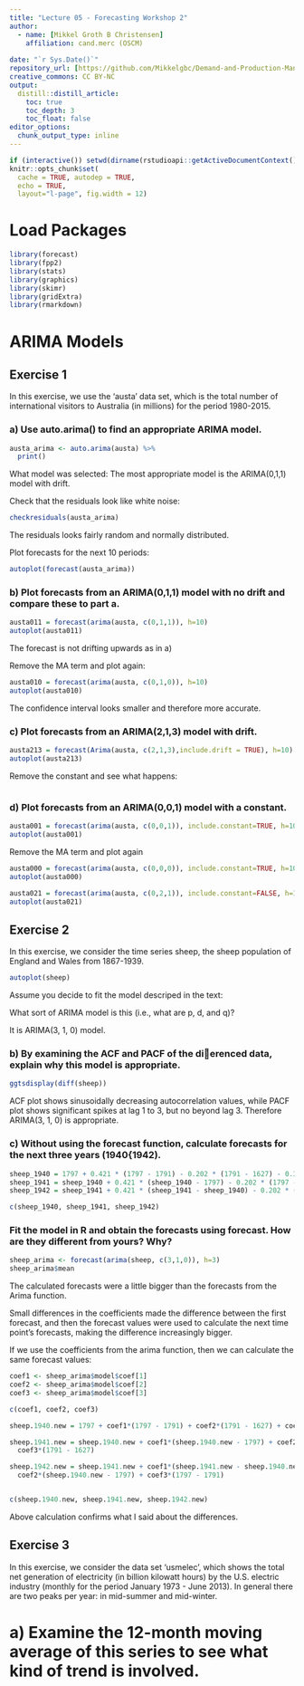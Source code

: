 ```yaml
---
title: "Lecture 05 - Forecasting Workshop 2"
author:
  - name: [Mikkel Groth B Christensen]
    affiliation: cand.merc (OSCM)
    
date: "`r Sys.Date()`"
repository_url: [https://github.com/Mikkelgbc/Demand-and-Production-Management.git]
creative_commons: CC BY-NC
output:
  distill::distill_article:
    toc: true
    toc_depth: 3
    toc_float: false
editor_options: 
  chunk_output_type: inline
---
```


```r
if (interactive()) setwd(dirname(rstudioapi::getActiveDocumentContext()$path)) # set working dir to current file location
knitr::opts_chunk$set(
  cache = TRUE, autodep = TRUE,
  echo = TRUE, 
  layout="l-page", fig.width = 12)
```


# Load Packages

```r
library(forecast)
library(fpp2)
library(stats)
library(graphics)
library(skimr)
library(gridExtra)
library(rmarkdown)
```

# ARIMA Models

## Exercise 1

In this exercise, we use the 'austa' data set, which is the total number of international visitors to Australia (in millions) for the period 1980-2015.

### a) Use auto.arima() to find an appropriate ARIMA model.

```r
austa_arima <- auto.arima(austa) %>% 
  print()
```

What model was selected: The most appropriate model is the ARIMA(0,1,1) model with drift.


Check that the residuals look like white noise:

```r
checkresiduals(austa_arima)
```

The residuals looks fairly random and normally distributed.


Plot forecasts for the next 10 periods:

```r
autoplot(forecast(austa_arima))
```


### b) Plot forecasts from an ARIMA(0,1,1) model with no drift and compare these to part a.

```r
austa011 = forecast(arima(austa, c(0,1,1)), h=10)
autoplot(austa011)
```

The forecast is not drifting upwards as in a)


Remove the MA term and plot again:

```r
austa010 = forecast(arima(austa, c(0,1,0)), h=10)
autoplot(austa010)
```

The confidence interval looks smaller and therefore more accurate.


### c) Plot forecasts from an ARIMA(2,1,3) model with drift.

```r
austa213 = forecast(Arima(austa, c(2,1,3),include.drift = TRUE), h=10)
autoplot(austa213)
```

Remove the constant and see what happens:

```r

```



### d) Plot forecasts from an ARIMA(0,0,1) model with a constant.

```r
austa001 = forecast(arima(austa, c(0,0,1)), include.constant=TRUE, h=10)
autoplot(austa001)
```

Remove the MA term and plot again

```r
austa000 = forecast(arima(austa, c(0,0,0)), include.constant=TRUE, h=10)
autoplot(austa000)
```

```r
austa021 = forecast(arima(austa, c(0,2,1)), include.constant=FALSE, h=10)
autoplot(austa021)
```

## Exercise 2

In this exercise, we consider the time series sheep, the sheep population of England and Wales from
1867-1939.

```r
autoplot(sheep)
```


Assume you decide to fit the model descriped in the text:


What sort of ARIMA model is this (i.e., what are p, d, and q)?

It is ARIMA(3, 1, 0) model.


### b) By examining the ACF and PACF of the dierenced data, explain why this model is appropriate.

```r
ggtsdisplay(diff(sheep))
```

ACF plot shows sinusoidally decreasing autocorrelation values, while PACF plot shows significant spikes at lag 1 to 3, but no  beyond lag 3. Therefore ARIMA(3, 1, 0) is appropriate.


### c) Without using the forecast function, calculate forecasts for the next three years (1940{1942).

```r
sheep_1940 = 1797 + 0.421 * (1797 - 1791) - 0.202 * (1791 - 1627) - 0.304 * (1627 - 1665)
sheep_1941 = sheep_1940 + 0.421 * (sheep_1940 - 1797) - 0.202 * (1797 - 1791) - 0.304 * (1791 - 1627)
sheep_1942 = sheep_1941 + 0.421 * (sheep_1941 - sheep_1940) - 0.202 * (sheep_1940 - 1797) * 0.304 * (1797-1791)

c(sheep_1940, sheep_1941, sheep_1942)
```

### Fit the model in R and obtain the forecasts using forecast. How are they different from yours? Why?

```r
sheep_arima <- forecast(arima(sheep, c(3,1,0)), h=3)
sheep_arima$mean
```

The calculated forecasts were a little bigger than the forecasts from the Arima function.

Small differences in the coefficients made the difference between the first forecast, and then the forecast values were used to calculate the next time point's forecasts, making the difference increasingly bigger.

If we use the coefficients from the arima function, then we can calculate the same forecast values:

```r
coef1 <- sheep_arima$model$coef[1]
coef2 <- sheep_arima$model$coef[2]
coef3 <- sheep_arima$model$coef[3]

c(coef1, coef2, coef3)
```

```r
sheep.1940.new = 1797 + coef1*(1797 - 1791) + coef2*(1791 - 1627) + coef3*(1627 - 1665)

sheep.1941.new = sheep.1940.new + coef1*(sheep.1940.new - 1797) + coef2*(1797 - 1791) +
  coef3*(1791 - 1627)

sheep.1942.new = sheep.1941.new + coef1*(sheep.1941.new - sheep.1940.new) + 
  coef2*(sheep.1940.new - 1797) + coef3*(1797 - 1791)


c(sheep.1940.new, sheep.1941.new, sheep.1942.new)
```

Above calculation confirms what I said about the differences.


## Exercise 3

In this exercise, we consider the data set 'usmelec', which shows the total net generation of electricity (in billion kilowatt hours) by the U.S. electric industry (monthly for the period January 1973 - June 2013). In general there are two peaks per year: in mid-summer and mid-winter.


# a) Examine the 12-month moving average of this series to see what kind of trend is involved.
























































